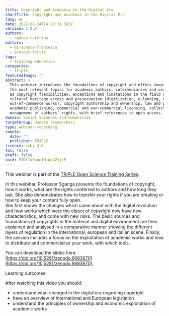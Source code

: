 ```yaml
---
title: Copyright and Academia in the Digital Era
shortTitle: Copyright and Academia in the Digital Era
lang: en
date: 2022-08-24T14:20:31.503Z
version: 1.0.0
authors:
  - sganga-caterina
editors:
  - di-donato-francesca
  - provost-lottie
tags:
  - training-education
categories:
  - triple
featuredImage: ""
abstract: >
  This webinar introduces the foundations of copyright and offers snapshots on
  the most relevant topics for academic authors, intermediaries and users, such
  as copyright flexibilities, exceptions and limitations in the field of
  cultural heritage access and preservation (digitization, e-lending, orphan and
  out-of-commerce works), copyright authorship and ownership, law and praxis of
  academic publishing, commercial and non-commercial licensing, collective
  management of authors’ rights, with brief references to open access.
domain: Social Sciences and Humanities
targetGroup: Domain researchers
type: webinar-recording
remote:
  date: ""
  publisher: TRIPLE
licence: ccby-4.0
toc: false
draft: false
uuid: F3Dt1k3poo1NjWp4ZmjrE
---
```

This webinar is part of the [TRIPLE Open Science Training Series](https://project.gotriple.eu/training/).

In this webinar, Professor Sganga presents the foundations of copyright, how it works, what are the rights conferred to authors and how long they last. She also demonstrates how to transfer your rights if you are creating or how to keep your content fully open. \
She first shows the changes which came about with the digital revolution and how works which were the object of copyright now have new characteristics, and come with new risks. The basic sources and foundations of copyrights in the material and digital environment are then explained and analysed in a comparative manner showing the different layers of regulation in the international, european and italian scene. Finally, the session includes a focus on the exploitation of academic works and how to distribute and commercialise your work, with which tools.

You can download the slides here: [https://doi.org/10.5281/zenodo.6683670](https://doi.org/10.5281/zenodo.6683670) 

Learning outcomes: 

After watching this video you should:

- understand what changed in the digital era regarding copyright
- have an overview of international and European legislation
- understand the principles of ownership and economic exploitation of academic works

<VideoCard provider="youtube" id="ckQOIM99_DU" title="Copyright and Academia in the Digital Era" subtitle="Click here to view" image="images/copyright-triple.jpg" />